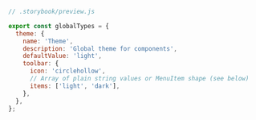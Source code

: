 ```js
// .storybook/preview.js

export const globalTypes = {
  theme: {
    name: 'Theme',
    description: 'Global theme for components',
    defaultValue: 'light',
    toolbar: {
      icon: 'circlehollow',
      // Array of plain string values or MenuItem shape (see below)
      items: ['light', 'dark'],
    },
  },
};
```
